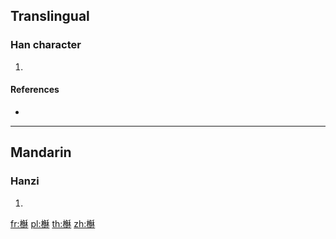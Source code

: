 ==Translingual==

===Han character===
{{Han char|rn=75|rad=木|as=16|sn=20|four=42994|canj=DNFD}}

# {{defn|Han|sort=木16}}

====References====
* {{Han ref|kx=0561.290|dkj=15859|dj=0950.180|hdz=21317.070|uh=6AEF|ud=27375|bh=F45A|bd=62554}}

----

==Mandarin==

===Hanzi===
{{cmn-hanzi|pin=[[sū]] ([[su1]])|wg=su<sup>1</sup>}}

# {{defn|lang=cmn|sort=木16}}

[[fr:櫯]]
[[pl:櫯]]
[[th:櫯]]
[[zh:櫯]]